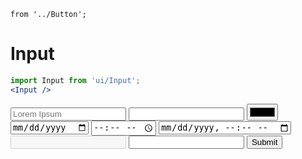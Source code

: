 	from '../Button';

<Meta
	title="Form/Input"
	component={Input}
/>

# Input

```jsx
import Input from 'ui/Input';
<Input />
```

<Canvas>
	<Story name="Input">
		<Form onSubmit={console.log}>
			<Input placeholder="Lorem Ipsum" />
			<Input
				type="numeric"
				prefix="£"
				suffix="%"
			/>
			<Input type="color" />
			<Input type="date" placeholder="Date" />
			<Input type="time" placeholder="Time" />
			<Input type="datetime-local" placeholder="Date Time Local" />
			<Input disabled />
			<Input invalid />
			<Button>Submit</Button>
		</Form>
	</Story>
</Canvas>

<ArgsTable of={Input} />
